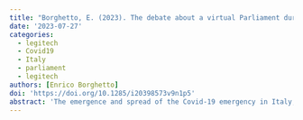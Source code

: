 ```yaml
---
title: "Borghetto, E. (2023). The debate about a virtual Parliament during the pandemic emergency. Interdisciplinary Political Studies, 9(1), 5–19."
date: '2023-07-27'
categories:
  - legitech
  - Covid19
  - Italy
  - parliament
  - legitech
authors: [Enrico Borghetto]
doi: 'https://doi.org/10.1285/i20398573v9n1p5'
abstract: 'The emergence and spread of the Covid-19 emergency in Italy, as in the rest of the world, required parliaments to balance two priorities: ensuring the continuity of parliamentary work and protecting the health of their members and staff. If, in some legislative assemblies, the difficult balance between the right to health and the functioning of parliamentary institutions has been pursued through the implementation of measures that contemplate the use of remote participation and voting, the choices made by the Italian chambers have been more conservative, never coming to favor such solutions, at least in the plenary. This paper contributes to the debate on the digitization of parliamentary assemblies by analyzing the political reasons behind the decision to maintain the status quo in Italy, a country where the containment measures to limit the spread of Covid-19 were among the strictest in the world.'
---
```

